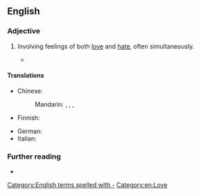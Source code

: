 ==English==

===Adjective===
{{en-adj|-|head=[[love]]-[[hate]]}}

# {{lb|en|of a relationship}} Involving feelings of both [[love]] and [[hate]], often simultaneously.
#* {{quote-web|en|author=Jesse Hassenger|title=Disney Goes Viral with an Ambitious, Overstuffed ''{{w|Wreck-It Ralph}}'' Sequel|archiveurl=https://web.archive.org/web/20191121090639/https://film.avclub.com/disney-goes-viral-with-an-ambitious-overstuffed-wreck-1830370111|archivedate=21 November 2019|work={{w|The A.V. Club}}|date=14 November 2018|passage=Still, the movie [''{{w|Ralph Breaks the Internet}}''] manages to locate some gentle satire in our culture's '''love-hate''' relationship with the internet. At one point, Ralph must attain a certain level of viral popularity, assisted by the BuzzFeed-esque content guru Yesss ({{w|Taraji P. Henson}}), and the movie is savvy about how accidental spikes in fame can turn into cynical algorithm manipulation.}}

====Translations====
{{trans-top}}
* Chinese:
*: Mandarin: {{t|cmn|[[愛]][[恨]][[交加]]}}, {{t|cmn|[[爱]][[恨]][[交加]]|tr=àihènjiāojiā}}, {{t|cmn|[[愛]][[恨]][[交織]]}}, {{t|cmn|[[爱]][[恨]][[交织]]|tr=àihènjiāozhī}}
* Finnish: {{t|fi|[[viha]]-[[rakkaus]]-}} {{qualifier|see [[viha-rakkaussuhde]]}}
{{trans-mid}}
* German: {{t+|de|Hassliebe|f}}
* Italian: {{t|it|odiosamato}}
{{trans-bottom}}

===Further reading===
* {{pedia|love–hate relationship}}

[[Category:English terms spelled with -]]
[[Category:en:Love]]
